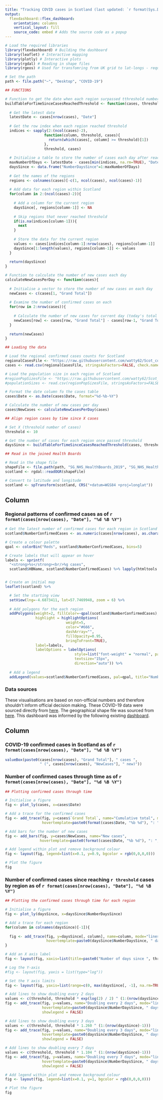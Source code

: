 ```yaml
---
title: "Tracking COVID cases in Scotland (last updated: `r format(Sys.Date(), '%d %B %Y')`)"
output: 
  flexdashboard::flex_dashboard:
    orientation: columns
    vertical_layout: fill
    source_code: embed # Adds the source code as a popup
---
```


```r
# Load the required libraries
library(flexdashboard) # Building the dashboard
library(leaflet) # Interactive mapping
library(plotly) # Interactive plots
library(rgdal) # Reading in shape files
library(rgeos) # Used for transfomring from UK grid to lat-longs - required for leaflet

# Set the path
path <- file.path("~", "Desktop", "COVID-19")
```

```r
## FUNCTIONS

# Function to get the date when each region surpassed tthreshold number of cases
buildTableForTimeSinceCasesReachedThreshold <- function(cases, threshold){
  
  # Get the latest date
  latestDate <- cases[nrow(cases), "Date"]
  
  # Get the row index when each region reached threshold
  indices <- sapply(2:(ncol(cases)-2), 
                  function(column, threshold, cases){
                    return(which(cases[, column] >= threshold)[1])
                  },
                  threshold, cases)
  
  # Initialise a table to store the number of cases each day after reached threshold
  maxNumberOfDays <- latestDate - cases[min(indices, na.rm=TRUE), "Date"]
  daysSince <- data.frame("NumberDaysSince"=1:maxNumberOfDays)
  
  # Get the names of the regions
  regions <- colnames(cases)[-c(1, ncol(cases), ncol(cases)-1)]
  
  # Add data for each region within Scotland
  for(column in 2:(ncol(cases)-2)){
    
    # Add a column for the current region
    daysSince[, regions[column-1]] <- NA
    
    # Skip regions that never reached threshold
    if(is.na(indices[column-1])){
      next
    }
    
    # Store the data for the current region
    values <- cases[indices[column-1]:nrow(cases), regions[column-1]]
    daysSince[1:length(values), regions[column-1]] <- values
  }
  
  return(daysSince)
}

# Function to calculate the number of new cases each day
calculateNewCasesPerDay <- function(cases){
  
  # Initialise a vector to store the number of new cases on each day
  newCases <- c(cases[1, "Grand Total"])
  
  # Examine the number of confirmed cases on each
  for(row in 2:nrow(cases)){
    
    # Calculate the number of new cases for current day (today's total minus yesterday's)
    newCases[row] <- cases[row, "Grand Total"] - cases[row-1, "Grand Total"]
  }
  
  return(newCases)
}
```


```r
## Loading the data

# Load the regional confirmed cases counts for Scotland
regionalCasesFile <- "https://raw.githubusercontent.com/watty62/Scot_covid19/master/data/processed/regional_cases.csv"
cases <- read.csv(regionalCasesFile, stringsAsFactors=FALSE, check.names=FALSE)

# Load the population size in each region of Scotland
#regionPopSizesFile <- "https://raw.githubusercontent.com/watty62/Scot_covid19/master/data/processed/HB_Populations.csv"
#populationSizes <- read.csv(regionPopSizesFile, stringsAsFactors=FALSE, check.names=FALSE)

# Format the date column fo the cases table
cases$Date <- as.Date(cases$Date, format="%d-%b-%Y")

# Calculate the number of new cases per day
cases$NewCases <- calculateNewCasesPerDay(cases)
```

```r
## Align region cases by time since X cases

# Set X (threshold number of cases)
threshold <- 10

# Get the number of cases for each region once passed threshold
daysSince <- buildTableForTimeSinceCasesReachedThreshold(cases, threshold)
```

```r
## Read in the joined Health Boards

# Read in the shape file
shapeFile <- file.path(path, "SG_NHS_HealthBoards_2019", "SG_NHS_HealthBoards_2019.shp")
scotland <- rgdal::readOGR(shapeFile)

# Convert to latitude and longitude
scotland <- spTransform(scotland, CRS("+datum=WGS84 +proj=longlat"))
```



Column {data-width=55%}
-----------------------------------------------------------------------
  
### Regional patterns of confirmed cases as of `r format(cases[nrow(cases), "Date"], "%d %B %Y")`

```r

# Get the latest number of confirmed cases for each region in Scotland
scotland$NumberConfirmedCases <- as.numeric(cases[nrow(cases), as.character(scotland$HBName)])

# Create a colour palette
qpal <- colorBin("Reds", scotland$NumberConfirmedCases, bins=5)

# Create labels that will appear on hover
labels <- sprintf(
  "<strong>%s</strong><br/>%g cases",
  scotland$HBName, scotland$NumberConfirmedCases) %>% lapply(htmltools::HTML)


# Create an initial map
leaflet(scotland) %>%

  # Set the starting view
  setView(lng=-4.6873411, lat=57.7469948, zoom = 6) %>%
  
  # Add polygons for the each region
  addPolygons(weight=2, fillColor=~qpal(scotland$NumberConfirmedCases), color="white", dashArray = "3",
              highlight = highlightOptions(
                            weight=5,
                            color="#666",
                            dashArray="",
                            fillOpacity=0.95,
                            bringToFront=TRUE),
              label=labels,
              labelOptions = labelOptions(
                                style=list("font-weight" = "normal", padding = "3px 8px"),
                                textsize="15px",
                                direction="auto")) %>%
  
  # Add a legend
  addLegend(values=scotland$NumberConfirmedCases, pal=qpal, title="Number confirmed cases")

```

### Data sources {data-height=30%}

These visualisations are based on non-official numbers and therefore shouldn't inform official decision making. These COVID-19 data were sourced directly from [here](https://github.com/watty62/Scot_covid19/blob/master/data/processed/regional_cases.csv). The geographical shape file was sourced from [here](https://data.gov.uk/dataset/27d0fe5f-79bb-4116-aec9-a8e565ff756a/nhs-health-boards). This dashboard was informed by the following existing [dashboard](https://smazeri.shinyapps.io/Covid19_Scotland/#section-cases).

Column {data-width=45%}
-----------------------------------------------------------------------

### COVID-19 confirmed cases in Scotland as of `r format(cases[nrow(cases), "Date"], "%d %B %Y")`
```r
valueBox(paste0(cases[nrow(cases), "Grand Total"], " cases ",
                " (", cases[nrow(cases), "NewCases"], " new)"))
```

### Number of confirmed cases through time as of `r format(cases[nrow(cases), "Date"], "%d %B %Y")`

```r
## Plotting confirmed cases through time

# Initialise a figure
fig <- plot_ly(cases, x=cases$Date) 

# Add a trace for the confirmed cases
fig <- add_trace(fig, y=cases$`Grand Total`, name="Cumulative total", mode="lines+markers", 
                 hovertemplate=paste0(format(cases$Date, "%b %d"), ": ", cases$`Grand Total`))

# Add bars for the number of new cases
fig <- add_bars(fig, y=cases$NewCases, name="New cases", 
                hovertemplate=paste0(format(cases$Date, "%b %d"), ": ", cases$NewCases))

# Add legend within plot and remove background colour
fig <- layout(fig, legend=list(x=0.1, y=0.9, bgcolor = rgb(0,0,0,0)))

# Plot the figure
fig
```

### Number of confirmed cases since reaching `r threshold` cases by region as of `r format(cases[nrow(cases), "Date"], "%d %B %Y")`

```r
## Plotting the confirmed cases through time for each region

# Initialise a figure
fig <- plot_ly(daysSince, x=daysSince$NumberDaysSince) 

# Add a trace for each region
for(column in colnames(daysSince)[-1]){
  
  fig <- add_trace(fig, y=daysSince[, column], name=column, mode="lines+markers", 
                   hovertemplate=paste0(daysSince$NumberDaysSince, " days since: ", daysSince[, column]))
}

# Add an X axis label
fig <- layout(fig, xaxis=list(title=paste0("Number of days since ", threshold, " cases")))

# Log the Y-axis
#fig <- layout(fig, yaxis = list(type="log"))

# Set the Y axis limits
fig <- layout(fig, yaxis=list(range=c(0, max(daysSince[, -1], na.rm=TRUE))))

# Add lines to show doubling every 2 days
values <- c(threshold, threshold * exp(log(2) / 2) ^ (1:(nrow(daysSince)-1)))
fig <- add_trace(fig, y=values, name="Doubling every 2 days", mode="lines", line=list(dash="dash", color=rgb(0,0,0, 0.5)),
                 hovertemplate=paste0(daysSince$NumberDaysSince, " days since: ", round(values, digits=0)),
                 showlegend = FALSE)

# Add lines to show doubling every 3 days
values <- c(threshold, threshold * 1.260 ^ (1:(nrow(daysSince)-1)))
fig <- add_trace(fig, y=values, name="Doubling every 3 days", mode="lines", line=list(dash="dash", color=rgb(0,0,0, 0.5)),
                 hovertemplate=paste0(daysSince$NumberDaysSince, " days since: ", round(values, digits=0)),
                 showlegend = FALSE)

# Add lines to show doubling every 7 days
values <- c(threshold, threshold * 1.104 ^ (1:(nrow(daysSince)-1)))
fig <- add_trace(fig, y=values, name="Doubling every 7 days", mode="lines", line=list(dash="dash", color=rgb(0,0,0, 0.5)),
                 hovertemplate=paste0(daysSince$NumberDaysSince, " days since: ", round(values, digits=0)),
                 showlegend = FALSE)

# Add legend within plot and remove background colour
fig <- layout(fig, legend=list(x=0.1, y=1, bgcolor = rgb(0,0,0,0)))

# Plot the figure
fig


```

